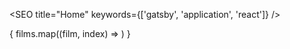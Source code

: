 


<SEO title="Home" keywords={['gatsby', 'application', 'react']} />
<Toolbar />
<div
	style={{
		display: 'flex',
		flexDirection: 'row',
		flexWrap: 'wrap',
		justifyContent: 'space-between'
	}}
>
	{ films.map((film, index) => 
		<FilmItem 
			key={index}
			imageUrl={film.imageUrl}
			filmName={film.filmName}
			filmYear={film.filmYear}
			filmRating={film.filmRating}
			filmDay={film.filmDay}
			filmWatchDate={film.filmWatchDate}
			filmDescription={film.filmDescription}
		/>)
	}
</div>